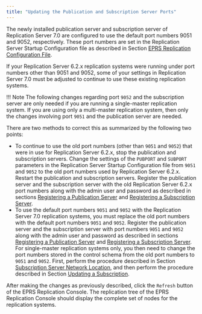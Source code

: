 ```yaml
---
title: "Updating the Publication and Subscription Server Ports"
---
```


<div id="updating_sub_and_pub_ports" class="registered_link"></div>

The newly installed publication server and subscription server of Replication Server 7.0 are configured to use the default port numbers 9051 and 9052, respectively. These port numbers are set in the Replication Server Startup Configuration file as described in Section [EPRS Replication Configuration File](../../02_overview/03_replication_server_components_and_architecture/01_physical_components/#xdb_replication_conf_file).

If your Replication Server 6.2.x replication systems were running under port numbers other than 9051 and 9052, some of your settings in Replication Server 7.0 must be adjusted to continue to use these existing replication systems.

!!! Note
    The following changes regarding port ``9052`` and the subscription server are only needed if you are running a single-master replication system. If you are using only a multi-master replication system, then only the changes involving port ``9051`` and the publication server are needed.

There are two methods to correct this as summarized by the following two points:

-   To continue to use the old port numbers (other than ``9051`` and ``9052``) that were in use for Replication Server 6.2.x, stop the publication and subscription servers. Change the settings of the `PUBPORT` and `SUBPORT` parameters in the Replication Server Startup Configuration file from ``9051`` and ``9052`` to the old port numbers used by Replication Server 6.2.x. Restart the publication and subscription servers. Register the publication server and the subscription server with the old Replication Server 6.2.x port numbers along with the admin user and password as described in sections [Registering a Publication Server](../../05_smr_operation/02_creating_publication/01_registering_publication_server/#registering_publication_server) and [Registering a Subscription Server](../../05_smr_operation/03_creating_subscription/01_registering_subscription_server/#registering_subscription_server).
-   To use the default port numbers ``9051`` and ``9052`` with the Replication Server 7.0 replication systems, you must replace the old port numbers with the default port numbers ``9051`` and ``9052``. Register the publication server and the subscription server with port numbers ``9051`` and ``9052`` along with the admin user and password as described in sections [Registering a Publication Server](../../05_smr_operation/02_creating_publication/01_registering_publication_server/#registering_publication_server) and [Registering a Subscription Server](../../05_smr_operation/03_creating_subscription/01_registering_subscription_server/#registering_subscription_server). For single-master replication systems only, you then need to change the port numbers stored in the control schema from the old port numbers to ``9051`` and ``9052``. First, perform the procedure described in Section [Subscription Server Network Location](../../07_common_operations/06_managing_publication/01_updating_publication_server/#sub_server_network_loc), and then perform the procedure described in Section [Updating a Subscription](../../05_smr_operation/05_managing_subscription/03_updating_subscription/#updating_subscription).

After making the changes as previously described, click the `Refresh` button of the EPRS Replication Console. The replication tree of the EPRS Replication Console should display the complete set of nodes for the replication systems.
